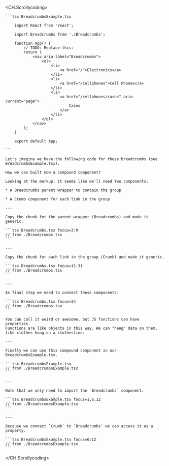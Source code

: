 <CH.Scrollycoding>

    ```tsx BreadcrumbsExample.tsx

        import React from 'react';

        import Breadcrumbs from './Breadcrumbs';

        function App() {
            // TODO: Replace this:
            return (
                <nav aria-label="Breadcrumbs">
                    <ol>
                        <li>
                            <a href="/">Electronics</a>
                        </li>
                        <li>
                            <a href="/cellphones">Cell Phones</a>
                        </li>
                        <li>
                            <a href="/cellphones/cases" aria-current="page">
                                Cases
                            </a>
                        </li>
                    </ol>
                </nav>
            );
        }

        export default App;

    ```

    Let's imagine we have the following code for these breadcrumbs (see BreadcrumbsExample.tsx).

    How we can built now a compound component?

    Looking at the markup, it seems like we'll need two components:

    * A Breadcrumbs parent wrapper to contain the group

    * A Crumb component for each link in the group

    ---

    Copy the chunk for the parent wrapper (Breadcrumbs) and made it generic.

    ```tsx Breadcrumbs.tsx focus=3:9
    // from ./Breadcrumbs.tsx
    ```

    ---

    Copy the chunk for each link in the group (Crumb) and made it generic.

    ```tsx Breadcrumbs.tsx focus=11:31
    // from ./Breadcrumbs.tsx
    ```

    ---

    As final step we need to connect these components.

    ```tsx Breadcrumbs.tsx focus=34
    // from ./Breadcrumbs.tsx
    ```

    You can call it weird or awesome, but JS functions can have properties.
    Functions are like objects in this way. We can "hang" data on them, like clothes hung on a clothesline.

    ---

    Finally we can use this compound component in our BreadcrumbsExample.tsx.

    ```tsx BreadcrumbsExample.tsx
    // from ./BreadcrumbsExample.tsx
    ```

    ---

    Note that we only need to import the `Breadcrumbs` component.

    ```tsx BreadcrumbsExample.tsx focus=1,6,12
    // from ./BreadcrumbsExample.tsx
    ```

    ---

    Because we connect `Crumb` to `Breadcrumbs` we can access it as a property.

    ```tsx BreadcrumbsExample.tsx focus=6:12
    // from ./BreadcrumbsExample.tsx
    ```

</CH.Scrollycoding>
